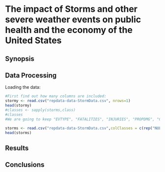 # The impact of Storms and other severe weather events on public health and the economy of the United States

## Synopsis

## Data Processing

Loading the data:

```r
#First find out how many columns are included:
stormy <- read.csv("repdata-data-StormData.csv", nrows=1)
head(stormy)
#classes <- sapply(storms,class)
#classes
#We are going to keep "EVTYPE", "FATALITIES", "INJURIES", "PROPDMG", "CROPDMG"

storms <- read.csv("repdata-data-StormData.csv",colClasses = c(rep("NULL", 7), "factor", rep("NULL",14), rep("numeric",3), "factor", "numeric", "factor", rep("NULL", 9), skip=600000, nrows=1232705))
head(storms)
```
## Results

## Conclusions
